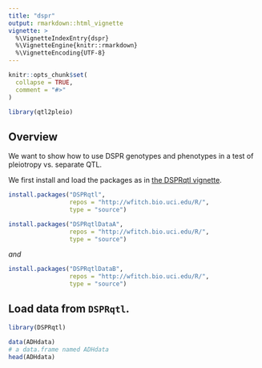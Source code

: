 ```yaml
---
title: "dspr"
output: rmarkdown::html_vignette
vignette: >
  %\VignetteIndexEntry{dspr}
  %\VignetteEngine{knitr::rmarkdown}
  %\VignetteEncoding{UTF-8}
---
```


```r
knitr::opts_chunk$set(
  collapse = TRUE,
  comment = "#>"
)
```

```r
library(qtl2pleio)
```


## Overview

We want to show how to use DSPR genotypes and phenotypes in a test of pleiotropy vs. separate QTL.

We first install and load the packages as in [the DSPRqtl vignette](https://github.com/egking/DSPRqtl/blob/f218dc99c7cfda7152c597663fcdb3b66a7e4344/vignettes/DSPRqtl-intro.Rmd).


```r
install.packages("DSPRqtl", 
                 repos = "http://wfitch.bio.uci.edu/R/", 
                 type = "source")
```


```r
install.packages("DSPRqtlDataA", 
                 repos = "http://wfitch.bio.uci.edu/R/", 
                 type = "source")
```

*and*

```r
install.packages("DSPRqtlDataB", 
                 repos = "http://wfitch.bio.uci.edu/R/", 
                 type = "source")
```

## Load data from `DSPRqtl`.

```r
library(DSPRqtl)
```


```r
data(ADHdata)
# a data.frame named ADHdata
head(ADHdata)
```


